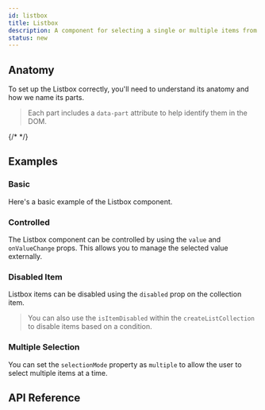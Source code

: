 ```yaml
---
id: listbox
title: Listbox
description: A component for selecting a single or multiple items from a list.
status: new
---
```


<ComponentPreview id="Listbox" />

## Anatomy

To set up the Listbox correctly, you'll need to understand its anatomy and how we name its parts.

> Each part includes a `data-part` attribute to help identify them in the DOM.

{/* <Anatomy id="listbox" /> */}

## Examples

### Basic

Here's a basic example of the Listbox component.

<Example id="basic" />

### Controlled

The Listbox component can be controlled by using the `value` and `onValueChange` props. This allows you to manage the
selected value externally.

<Example id="controlled" />

### Disabled Item

Listbox items can be disabled using the `disabled` prop on the collection item.

<Example id="disabled" />

> You can also use the `isItemDisabled` within the `createListCollection` to disable items based on a condition.

### Multiple Selection

You can set the `selectionMode` property as `multiple` to allow the user to select multiple items at a time.

<Example id="multiple" />

## API Reference

<ComponentTypes id="listbox" />

